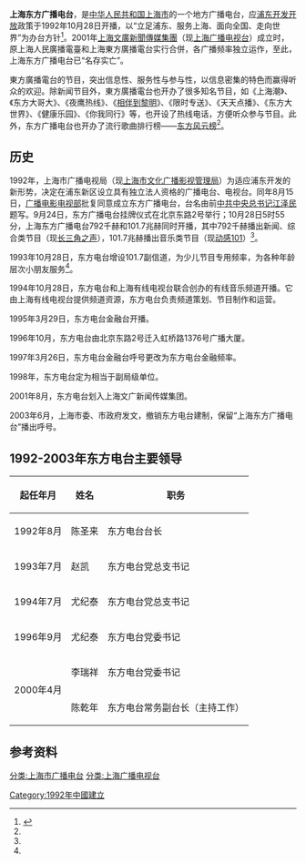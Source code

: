 '''上海东方广播电台'''，是[[中华人民共和国|中华人民共和国]][[上海市|上海市]]的一个地方广播电台，应[[浦东开发开放|浦东开发开放]]政策于1992年10月28日开播，以“立足浦东、服务上海、面向全国、走向世界”为办台方针<ref name=shsdfz>{{cite web|url=http://www.shtong.gov.cn/Newsite/node2/node2245/node4510/node10159/node10168/node63808/userobject1ai54375.html|title=上海广播电视志→第一编广播电台→第一章无线广播→第五节 上海东方广播电台|publisher=上海市地方志办公室|accessdate=2016年9月8日|archive-date=2016年4月27日|archive-url=https://web.archive.org/web/20160427213052/http://www.shtong.gov.cn/Newsite/node2/node2245/node4510/node10159/node10168/node63808/userobject1ai54375.html|dead-url=no}}</ref>。2001年[[上海文廣新聞傳媒集團|上海文廣新聞傳媒集團]]（现[[上海广播电视台|上海广播电视台]]）成立时，原上海人民廣播電臺和上海東方廣播電台实行合併，各广播频率独立运作，至此，上海东方广播电台已“名存实亡”。

東方廣播電台的节目，突出信息性、服务性与参与性，以信息密集的特色而赢得听众的欢迎。除新闻节目外，東方廣播電台也开办了很多知名节目，如《上海潮》、《东方大哥大》、《夜鹰热线》、《[[相伴到黎明|相伴到黎明]]》、《限时专送》、《天天点播》、《东方大世界》、《健康乐园》、《你我同行》等，也开设了热线电话，方便听众参与节目。此外，东方广播电台也开办了流行歌曲排行榜——[[东方风云榜|东方风云榜]]<ref name="shsdfz" />。

==历史==
1992年，上海市广播电视局（现[[上海市文化广播影视管理局|上海市文化广播影视管理局]]）为适应浦东开发的新形势，决定在浦东新区设立具有独立法人资格的广播电台、电视台。同年8月15日，[[广播电影电视部|广播电影电视部]]批复同意成立东方广播电台，台名由前[[中共中央总书记|中共中央总书记]][[江泽民|江泽民]]题写。9月24日，东方广播电台挂牌仪式在北京东路2号举行；10月28日5时55分，上海东方广播电台792千赫和101.7兆赫同时开播，其中792千赫播出新闻、综合类节目（现[[长三角之声|长三角之声]]），101.7兆赫播出音乐类节目（现[[动感101|动感101]]）<ref name=shsdfz/>。

1993年10月28日，东方电台增设101.7副信道，为少儿节目专用频率，为各种年龄层次小朋友服务<ref name=shsdfz/>。

1994年10月28日，东方电台和上海有线电视台联合创办的有线音乐频道开播。它由上海有线电视台提供频道资源，东方电台负责频道策划、节目制作和运营。

1995年3月29日，东方电台金融台开播。

1996年10月，东方电台由北京东路2号迁入虹桥路1376号广播大厦。

1997年3月26日，东方电台金融台呼号更改为东方电台金融频率。

1998年，东方电台定为相当于副局级单位。

2001年8月，东方电台划入上海文广新闻传媒集团。

2003年6月，上海市委、市政府发文，撤销东方电台建制，保留“上海东方广播电台”播出呼号。

== 1992-2003年东方电台主要领导 ==
{| class="wikitable"
|+
!起任年月
!姓名
!职务
|-
|1992年8月
|陈圣来
|东方电台台长
|-
|1993年7月
|赵凯
|东方电台党总支书记
|-
|1994年7月
|尤纪泰
|东方电台党总支书记
|-
|1996年9月
|尤纪泰
|东方电台党委书记
|-
| rowspan="2" |2000年4月
|李瑞祥
|东方电台党委书记
|-
|陈乾年
|东方电台常务副台长（主持工作）
|}

==参考资料==
{{reflist}}

{{上海广播电视台}}
{{全球华语歌曲排行榜}}

[[分类:上海市广播电台|分类:上海市广播电台]]
[[分类:上海广播电视台|分类:上海广播电视台]]
[[Category:1992年中國建立|Category:1992年中國建立]]